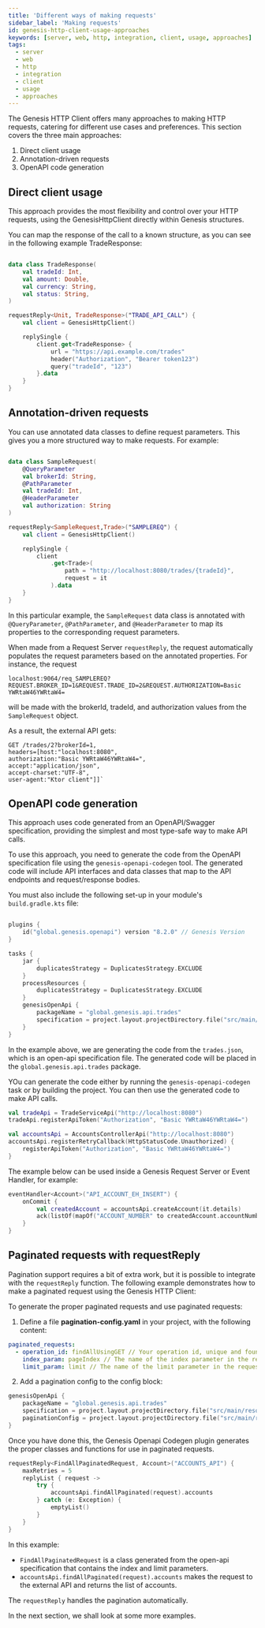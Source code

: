 ```yaml
---
title: 'Different ways of making requests'
sidebar_label: 'Making requests'
id: genesis-http-client-usage-approaches
keywords: [server, web, http, integration, client, usage, approaches]
tags:
  - server
  - web
  - http
  - integration
  - client
  - usage
  - approaches
---
```


The Genesis HTTP Client offers many approaches to making HTTP requests, catering for different use cases and preferences. This section covers the three main approaches:

1. Direct client usage
2. Annotation-driven requests
3. OpenAPI code generation

## Direct client usage
This approach provides the most flexibility and control over your HTTP requests, using the GenesisHttpClient directly within Genesis structures. 

You can map the response of the call to a known structure, as you can see in the following example TradeResponse:

```kotlin

data class TradeResponse(
    val tradeId: Int,
    val amount: Double,
    val currency: String,
    val status: String,
)

requestReply<Unit, TradeResponse>("TRADE_API_CALL") {
    val client = GenesisHttpClient()

    replySingle {
        client.get<TradeResponse> {
            url = "https://api.example.com/trades"
            header("Authorization", "Bearer token123")
            query("tradeId", "123")
        }.data
    }
}
```

## Annotation-driven requests
You can use annotated data classes to define request parameters. This gives you a more structured way to make requests. For example:

```kotlin

data class SampleRequest(
    @QueryParameter
    val brokerId: String,
    @PathParameter
    val tradeId: Int,
    @HeaderParameter
    val authorization: String
)

requestReply<SampleRequest,Trade>("SAMPLEREQ") {
    val client = GenesisHttpClient()

    replySingle {
        client
            .get<Trade>(
                path = "http://localhost:8080/trades/{tradeId}",
                request = it
            ).data
    }
}
```

In this particular example, the `SampleRequest` data class is annotated with `@QueryParameter`, `@PathParameter`, and `@HeaderParameter` to map its properties to the corresponding request parameters.

When made from a Request Server `requestReply`, the request automatically populates the request parameters based on the annotated properties. For instance, the request

```
localhost:9064/req_SAMPLEREQ?REQUEST.BROKER_ID=1&REQUEST.TRADE_ID=2&REQUEST.AUTHORIZATION=Basic YWRtaW46YWRtaW4=
```

will be made with the brokerId, tradeId, and authorization values from the `SampleRequest` object. 

As a result, the external API gets:

```
GET /trades/2?brokerId=1,
headers=[host:"localhost:8080",
authorization:"Basic YWRtaW46YWRtaW4=",
accept:"application/json",
accept-charset:"UTF-8",
user-agent:"Ktor client"]]`
```

## OpenAPI code generation

This approach uses code generated from an OpenAPI/Swagger specification, providing the simplest and most type-safe way to make API calls.

To use this approach, you need to generate the code from the OpenAPI specification file using the `genesis-openapi-codegen` tool. The generated code will include API interfaces and data classes that map to the API endpoints and request/response bodies.

You must also include the following set-up in your module's `build.gradle.kts` file:

```kotlin

plugins {
    id("global.genesis.openapi") version "8.2.0" // Genesis Version
}

tasks {
    jar {
        duplicatesStrategy = DuplicatesStrategy.EXCLUDE
    }
    processResources {
        duplicatesStrategy = DuplicatesStrategy.EXCLUDE
    }
    genesisOpenApi {
        packageName = "global.genesis.api.trades"
        specification = project.layout.projectDirectory.file("src/main/resources/trades.json")
    }
}
```

In the example above, we are generating the code from the `trades.json`, which is an open-api specification file. The generated code will be placed in the `global.genesis.api.trades` package.

YOu can generate the code either by running the `genesis-openapi-codegen` task or by building the project. You can then use the generated code to make API calls.

```kotlin
val tradeApi = TradeServiceApi("http://localhost:8080")
tradeApi.registerApiToken("Authorization", "Basic YWRtaW46YWRtaW4=")
```

```kotlin
val accountsApi = AccountsControllerApi("http://localhost:8080")
accountsApi.registerRetryCallback(HttpStatusCode.Unauthorized) {
    registerApiToken("Authorization", "Basic YWRtaW46YWRtaW4=")
}
```

The example below can be used inside a Genesis Request Server or Event Handler, for example:

```kotlin
eventHandler<Account>("API_ACCOUNT_EH_INSERT") {
    onCommit {
        val createdAccount = accountsApi.createAccount(it.details)
        ack(listOf(mapOf("ACCOUNT_NUMBER" to createdAccount.accountNumber)))
    }
}
```

## Paginated requests with requestReply

Pagination support requires a bit of extra work, but it is possible to integrate with the `requestReply` function. The following example demonstrates how to make a paginated request using the Genesis HTTP Client:

To generate the proper paginated requests and use paginated requests:

1. Define a file **pagination-config.yaml** in your project, with the following content:

```yaml
paginated_requests:
  - operation_id: findAllUsingGET // Your operation id, unique and found in the open-api specification
    index_param: pageIndex // The name of the index parameter in the request (page, index, offset, etc)
    limit_param: limit // The name of the limit parameter in the request (size, limit, etc)
```

2. Add a pagination config to the config block:

```kotlin
genesisOpenApi {
    packageName = "global.genesis.api.trades"
    specification = project.layout.projectDirectory.file("src/main/resources/trades.json")
    paginationConfig = project.layout.projectDirectory.file("src/main/resources/pagination-config.yaml") // path to the pagination config
}
```

Once you have done this, the Genesis Openapi Codegen plugin generates the proper classes and functions for use in paginated requests.

```kotlin
requestReply<FindAllPaginatedRequest, Account>("ACCOUNTS_API") {
    maxRetries = 5
    replyList { request ->
        try {
            accountsApi.findAllPaginated(request).accounts
        } catch (e: Exception) {
            emptyList()
        }
    }
}
```

In this example:

- `FindAllPaginatedRequest` is a class generated from the open-api specification that contains the index and limit parameters. 
- `accountsApi.findAllPaginated(request).accounts`  makes the request to the external API and returns the list of accounts.

The `requestReply` handles the pagination automatically.

In the next section, we shall look at some more examples.
